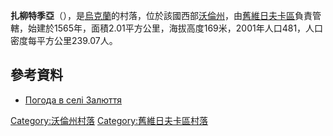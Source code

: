 {{coord|51|30|4|N|24|22|24|E|scale:30000|display=title}}

'''扎柳特季亞'''（{{lang-uk|Залюття}}），是[[烏克蘭|烏克蘭]]的村落，位於該國西部[[沃倫州|沃倫州]]，由[[舊維日夫卡區|舊維日夫卡區]]負責管轄，始建於1565年，面積2.01平方公里，海拔高度169米，2001年人口481，人口密度每平方公里239.07人。

==參考資料==
* [http://weather.in.ua/ua/volynskaja/8400 Погода в селі Залюття] {{Wayback|url=http://weather.in.ua/ua/volynskaja/8400 |date=20111219111001 }}

[[Category:沃倫州村落|Category:沃倫州村落]]
[[Category:舊維日夫卡區村落|Category:舊維日夫卡區村落]]


{{Volyn-geo-stub}}